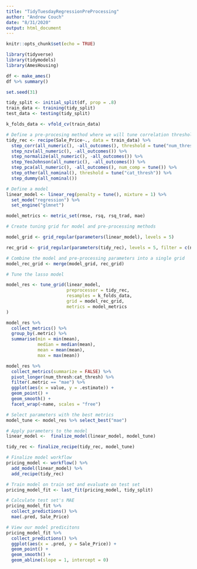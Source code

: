 ```yaml
---
title: "TidyTuesdayRegressionPreProcessing"
author: "Andrew Couch"
date: "8/31/2020"
output: html_document
---
```


```r
knitr::opts_chunk$set(echo = TRUE)
```
```r
library(tidyverse)
library(tidymodels)
library(AmesHousing)

df <- make_ames()
df %>% summary()
```

```r
set.seed(31)

tidy_split <- initial_split(df, prop = .8)
train_data <- training(tidy_split)
test_data <- testing(tidy_split)

k_folds_data <- vfold_cv(train_data)

```


```r
# Define a pre-procesing method where we will tune correlation threshold, number of pca components, and lumping threshold
tidy_rec <- recipe(Sale_Price~., data = train_data) %>% 
  step_corr(all_numeric(), -all_outcomes(), threshold = tune("num_thresh")) %>% 
  step_nzv(all_numeric(), -all_outcomes()) %>% 
  step_normalize(all_numeric(), -all_outcomes()) %>% 
  step_YeoJohnson(all_numeric(), -all_outcomes()) %>% 
  step_pca(all_numeric(), -all_outcomes(), num_comp = tune()) %>% 
  step_other(all_nominal(), threshold = tune("cat_thresh")) %>% 
  step_dummy(all_nominal())
```

```r
# Define a model
linear_model <- linear_reg(penalty = tune(), mixture = 1) %>% 
  set_mode("regression") %>% 
  set_engine("glmnet")

model_metrics <- metric_set(rmse, rsq, rsq_trad, mae)
```

```r
# Create tuning grid for model and pre-processing methods 

model_grid <- grid_regular(parameters(linear_model), levels = 5)

rec_grid <- grid_regular(parameters(tidy_rec), levels = 5, filter = c(num_thresh > .7 & cat_thresh > .01))

# Combine the model and pre-processing parameters into a single grid 
model_rec_grid <- merge(model_grid, rec_grid)
```


```r
# Tune the lasso model

model_res <- tune_grid(linear_model,
                       preprocessor = tidy_rec,
                       resamples = k_folds_data,
                       grid = model_rec_grid,
                       metrics = model_metrics
)

```

```r
model_res %>% 
  collect_metrics() %>% 
  group_by(.metric) %>% 
  summarise(min = min(mean),
            median = median(mean),
            mean = mean(mean),
            max = max(mean))
```

```r
model_res %>% 
  collect_metrics(summarize = FALSE) %>% 
  pivot_longer(num_thresh:cat_thresh) %>% 
  filter(.metric == "mae") %>% 
  ggplot(aes(x = value, y = .estimate)) + 
  geom_point() + 
  geom_smooth() + 
  facet_wrap(~name, scales = "free")
```


```r
# Select parameters with the best metrics 
model_tune <- model_res %>% select_best("mae")
```


```r
# Apply parameters to the model
linear_model <-  finalize_model(linear_model, model_tune)

tidy_rec <- finalize_recipe(tidy_rec, model_tune)

```


```r
# Finalize model workflow
pricing_model <- workflow() %>% 
  add_model(linear_model) %>% 
  add_recipe(tidy_rec)

# Train model on train set and evaluate on test set 
pricing_model_fit <- last_fit(pricing_model, tidy_split)

# Calculate test set's MAE
pricing_model_fit %>% 
  collect_predictions() %>% 
  mae(.pred, Sale_Price)
```

```r
# View our model predicitons 
pricing_model_fit %>% 
  collect_predictions() %>% 
  ggplot(aes(x = .pred, y = Sale_Price)) + 
  geom_point() + 
  geom_smooth() + 
  geom_abline(slope = 1, intercept = 0)
```





































